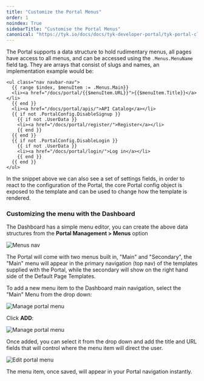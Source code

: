 ```yaml
---
title: "Customize the Portal Menus"
order: 1
noindex: True
sidebarTitle: "Customise the Portal Menus"
canonical: "https://tyk.io/docs/docs/tyk-developer-portal/tyk-portal-classic/customise/changing-the-navigation"
---
```



<LegacyClassicPortalApi/>

The Portal supports a data structure to hold rudimentary menus, all pages have access to all menus, and can be accessed using the `.Menus.MenuName` field tag. They are arrays that consist of slugs and names, an implementation example would be:

```{.copyWrapper}
<ul class="nav navbar-nav">
  {{ range $index, $menuItem := .Menus.Main}}
  <li><a href="/docs/portal/{{$menuItem.URL}}">{{$menuItem.Title}}</a></li>
  {{ end }}
  <li><a href="/docs/portal/apis/">API Catalog</a></li>
  {{ if not .PortalConfig.DisableSignup }}
    {{ if not .UserData }}
    <li><a href="/docs/portal/register/">Register</a></li>
    {{ end }}
  {{ end }}
  {{ if not .PortalConfig.DisableLogin }}
    {{ if not .UserData }}
    <li><a href="/docs/portal/login/">Log in</a></li>
    {{ end }}
  {{ end }}
</ul>
```

In the snippet above we can also see a set of settings fields, in order to react to the configuration of the Portal, the core Portal config object is exposed to the template and can be used to change how the template is rendered.

### Customizing the menu with the Dashboard

The Dashboard has a simple menu editor, you can create the above data structures from the **Portal Management > Menus** option

<img src="/img/dashboard/portal-management/portal_nav_menus_2.5.png" alt="Menus nav" />

The Portal will come with two menus built in, "Main" and "Secondary", the "Main" menu will appear in the primary navigation (top nav) of the templates supplied with the Portal, while the secondary will show on the right hand side of the Default Page Templates.

To add a new menu item to the Dashboard main navigation, select the "Main" Menu from the drop down:

<img src="/img/dashboard/portal-management/portal_menus_2.5.png" alt="Manage portal menu" />

Click **ADD**:

<img src="/img/dashboard/portal-management/add_portal_menu_2.5.png" alt="Manage portal menu" />

Once added, you can select it from the drop down and add the title and URL fields that will control where the menu item will direct the user.

<img src="/img/dashboard/portal-management/portal_menu_dropdown_2.5.png" alt="Edit portal menu" />

The menu item, once saved, will appear in your Portal navigation instantly.
